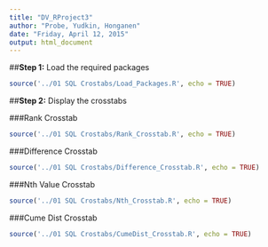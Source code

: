 ```yaml
---
title: "DV_RProject3"
author: "Probe, Yudkin, Honganen"
date: "Friday, April 12, 2015"
output: html_document
---
```


##**Step 1:** Load the required packages

```r

source('../01 SQL Crostabs/Load_Packages.R', echo = TRUE)

```

##**Step 2:** Display the crosstabs

###Rank Crosstab
```r

source('../01 SQL Crostabs/Rank_Crosstab.R', echo = TRUE)

```

###Difference Crosstab
```r

source('../01 SQL Crostabs/Difference_Crosstab.R', echo = TRUE)

```

###Nth Value Crosstab
```r

source('../01 SQL Crostabs/Nth_Crosstab.R', echo = TRUE)

```

###Cume Dist Crosstab
```r

source('../01 SQL Crostabs/CumeDist_Crosstab.R', echo = TRUE)

```
